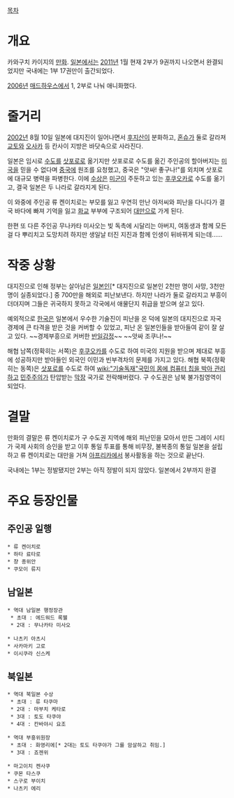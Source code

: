 [[목차]]

= 개요 =
카와구치 카이지의 [[만화]]. [[일본]]에서는 [[2011년]] 1월 현재 2부가 9권까지 나오면서 완결되었지만 국내에는 1부 17권만이 출간되었다.

[[2006년]] [[매드하우스]]에서 1, 2부로 나눠 애니화했다.

= 줄거리 =
[[2002년]] 8월 10일 일본에 대지진이 일어나면서 [[후지산]]이 분화하고, [[혼슈]]가 둘로 갈라져 [[교토]]와 [[오사카]] 등 칸사이 지방은 바닷속으로 사라진다.

일본은 임시로 [[수도]]를 [[삿포로]]로 옮기지만 삿포로로 수도를 옮긴 주인공의 할아버지는 [[미국]]을 믿을 수 없다며 [[중국]]에 원조를 요청했고, 중국은 "앗싸! 좋구나!"를 외치며 삿포로에 대규모 병력을 파병한다.
이에 [[수상]]은 [[미군]]이 주둔하고 있는 [[후쿠오카]]로 수도를 옮기고, 결국 일본은 두 나라로 갈라지게 된다.

이 와중에 주인공 류 켄이치로는 부모를 잃고 우연히 만난 아저씨와 피난을 다니다가 결국 바다에 빠져 기억을 잃고 [[화교]] 부부에 구조되어 [[대만]]으로 가게 된다.

한편 또 다른 주인공 무나카타 미사오는 빚 독촉에 시달리는 아버지, 여동생과 함께 모든 걸 다 뿌리치고 도망치려 하지만 생일날 터진 지진과 함께 인생이 뒤바뀌게 되는데......

= 작중 상황 =
대지진으로 인해 정부는 살아남은 [[일본인]][* 대지진으로 일본인 2천만 명이 사망, 3천만 명이 실종되었다.] 중 700만을 해외로 피난보낸다. 하지만 나라가 둘로 갈라지고 부흥이 더뎌지며 그들은 귀국하지 못하고 각국에서 애물단지 취급을 받으며 살고 있다.

예외적으로 [[한국]]은 일본에서 우수한 기술진이 피난을 온 덕에 일본의 대지진으로 자국 경제에 큰 타격을 받은 것을 커버할 수 있었고, 피난 온 일본인들을 받아들여 같이 잘 살고 있다. ~~경제부흥으로 커버한 [[반일]]감정~~ ~~앗싸 조쿠나!~~

해협 남쪽(정확히는 서쪽)은 [[후쿠오카]]를 수도로 하여 미국의 지원을 받으며 제대로 부흥에 성공하지만 받아들인 외국인 이민과 빈부격차의 문제를 가지고 있다.
해협 북쪽(정확히는 동쪽)은 [[삿포로]]를 수도로 하여 [[wiki:"기술독재"국민의 몸에 컴퓨터 칩을 박아 관리하고]] [[민주주의]]가 탄압받는 [[막장]] 국가로 전락해버렸다.
구 수도권은 남북 불가침영역이 되었다.

= 결말 =
만화의 결말은 류 켄이치로가 구 수도권 지역에 해외 피난민을 모아서 만든 그레이 시티가 국제 사회의 승인을 받고 이후 통일 투표를 통해 비무장, 불복종의 통일 일본을 설립하고 류 켄이치로는 대만을 거쳐 [[아프리카]]에서 봉사활동을 하는 것으로 끝난다.

국내에는 1부는 정발됐지만 2부는 아직 정발이 되지 않았다. 일본에서 2부까지 완결
= 주요 등장인물 =
== 주인공 일행 ==
 * 류 켄이치로
 * 하타 료타로
 * 챵 종위안
 * 쿠모이 류지

== 남일본 ==
 * 역대 남일본 행정장관
  * 초대 : 에드워드 록웰
  * 2대 : 무나카타 미사오

 * 나츠키 아츠시
 * 사카마키 고로
 * 이시쿠라 신스케
== 북일본 ==
 * 역대 북일본 수상
  * 초대 : 류 타쿠마
  * 2대 : 마부치 케타로
  * 3대 : 토도 타쿠야
  * 4대 : 칸바야시 요조

 * 역대 부흥위원장
  * 초대 : 화영리에[* 2대는 토도 타쿠야가 그를 암살하고 취임.]
  * 3대 : 죠젠위

 * 마고이치 켄사쿠
 * 쿠몬 타스쿠
 * 스구로 부이치
 * 나츠키 에리
